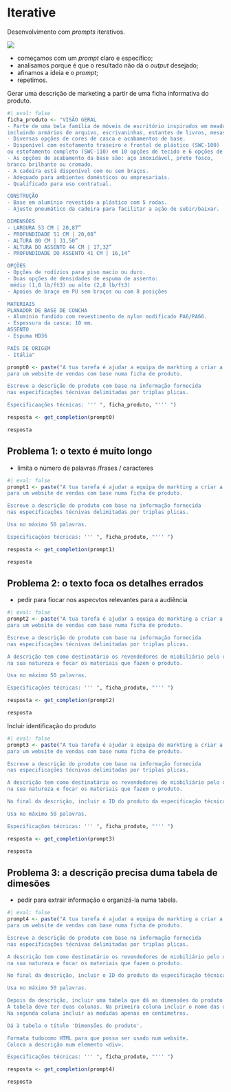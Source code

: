 # Iterative

Desenvolvimento com *prompts* iterativos.

![](images/iterative.jpg)

+ começamos com um *prompt* claro e específico;
+ analisamos porque é que o resultado não dá o *output* desejado;
+ afinamos a ideia e o *prompt*;
+ repetimos.


Gerar uma descrição de marketing a partir de uma ficha informativa do produto.

```r
#| eval: false
ficha_produto <- "VISÃO GERAL
- Parte de uma bela família de móveis de escritório inspirados em meados do século,
incluindo armários de arquivo, escrivaninhas, estantes de livros, mesas de reunião e muito mais.
- Diversas opções de cores de casca e acabamentos de base.
- Disponível com estofamento traseiro e frontal de plástico (SWC-100)
ou estofamento completo (SWC-110) em 10 opções de tecido e 6 opções de couro.
- As opções de acabamento da base são: aço inoxidável, preto fosco,
branco brilhante ou cromado.
- A cadeira está disponível com ou sem braços.
- Adequado para ambientes domésticos ou empresariais.
- Qualificado para uso contratual.

CONSTRUÇÃO
- Base em alumínio revestido a plástico com 5 rodas.
- Ajuste pneumático da cadeira para facilitar a ação de subir/baixar.

DIMENSÕES
- LARGURA 53 CM | 20,87”
- PROFUNDIDADE 51 CM | 20,08”
- ALTURA 80 CM | 31,50”
- ALTURA DO ASSENTO 44 CM | 17,32”
- PROFUNDIDADE DO ASSENTO 41 CM | 16,14”

OPÇÕES
- Opções de rodízios para piso macio ou duro.
- Duas opções de densidades de espuma de assento:
 médio (1,8 lb/ft3) ou alto (2,8 lb/ft3)
- Apoios de braço em PU sem braços ou com 8 posições

MATERIAIS
PLANADOR DE BASE DE CONCHA
- Alumínio fundido com revestimento de nylon modificado PA6/PA66.
- Espessura da casca: 10 mm.
ASSENTO
- Espuma HD36

PAÍS DE ORIGEM
- Itália"

prompt0 <- paste("A tua tarefa é ajudar a equipa de markting a criar a descrição 
para um website de vendas com base numa ficha de produto.

Escreve a descrição do produto com base na informação fornecida 
nas especificações técnivas delimitadas por triplas plicas.

Especificaações técnicas: ''' ", ficha_produto, "''' ")

resposta <- get_completion(prompt0)

resposta
```

## Problema 1: o texto é muito longo

+ limita o número de palavras /frases / caracteres

```r
#| eval: false
prompt1 <- paste("A tua tarefa é ajudar a equipa de markting a criar a descrição 
para um website de vendas com base numa ficha de produto.

Escreve a descrição do produto com base na informação fornecida 
nas especificações técnivas delimitadas por triplas plicas.

Usa no máximo 50 palavras.

Especificações técnicas: ''' ", ficha_produto, "''' ")

resposta <- get_completion(prompt1)

resposta
```


## Problema 2: o texto foca os detalhes errados

+ pedir para fiocar nos aspecvtos relevantes para a audiência

```r
#| eval: false
prompt2 <- paste("A tua tarefa é ajudar a equipa de markting a criar a descrição 
para um website de vendas com base numa ficha de produto.

Escreve a descrição do produto com base na informação fornecida 
nas especificações técnivas delimitadas por triplas plicas.

A descrição tem como destinatário os revendedores de miobiliário pelo que deve ser técnica
na sua natureza e focar os materiais que fazem o produto.

Usa no máximo 50 palavras.

Especificações técnicas: ''' ", ficha_produto, "''' ")

resposta <- get_completion(prompt2)

resposta
```

Incluir identificação do produto

```r
#| eval: false
prompt3 <- paste("A tua tarefa é ajudar a equipa de markting a criar a descrição 
para um website de vendas com base numa ficha de produto.

Escreve a descrição do produto com base na informação fornecida 
nas especificações técnivas delimitadas por triplas plicas.

A descrição tem como destinatário os revendedores de miobiliário pelo que deve ser técnica
na sua natureza e focar os materiais que fazem o produto.

No final da descrição, incluir o ID do produto da especificação técnica.

Usa no máximo 50 palavras.

Especificações técnicas: ''' ", ficha_produto, "''' ")

resposta <- get_completion(prompt3)

resposta
```

## Problema 3: a descrição precisa duma tabela de dimesões

+ pedir para extrair informação e organizá-la numa tabela.

```r
#| eval: false
prompt4 <- paste("A tua tarefa é ajudar a equipa de markting a criar a descrição 
para um website de vendas com base numa ficha de produto.

Escreve a descrição do produto com base na informação fornecida 
nas especificações técnivas delimitadas por triplas plicas.

A descrição tem como destinatário os revendedores de miobiliário pelo que deve ser técnica
na sua natureza e focar os materiais que fazem o produto.

No final da descrição, incluir o ID do produto da especificação técnica.

Usa no máximo 50 palavras.

Depois da descrição, incluir uma tabela que dá as dimensões do produto. 
A tabela deve ter duas colunas. Na primeira coluna incluir o nome das dimensões.
Na segunda coluna incluir as medidas apenas em centimetros.

Dá à tabela o título 'Dimensões do produto'.

Formata tudocomo HTML para que possa ser usado num website.
Coloca a descrição num elemento <div>.

Especificações técnicas: ''' ", ficha_produto, "''' ")

resposta <- get_completion(prompt4)

resposta
```

